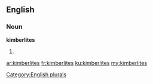 ==English==

===Noun===
'''kimberlites'''

# {{plural of|[[kimberlite]]}}

[[Category:English plurals]]

[[ar:kimberlites]]
[[fr:kimberlites]]
[[ku:kimberlites]]
[[my:kimberlites]]